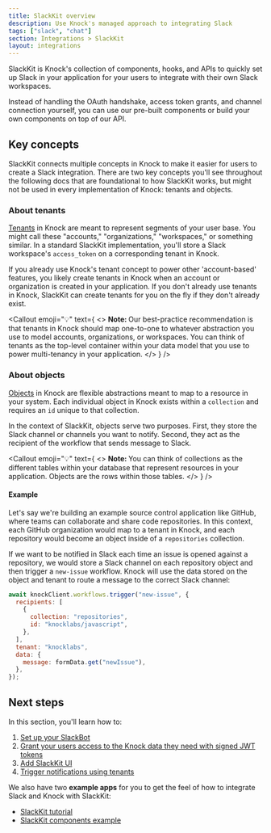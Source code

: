 ```yaml
---
title: SlackKit overview
description: Use Knock's managed approach to integrating Slack
tags: ["slack", "chat"]
section: Integrations > SlackKit
layout: integrations
---
```


SlackKit is Knock's collection of components, hooks, and APIs to quickly set up Slack in your application for your users to integrate with their own Slack workspaces.

Instead of handling the OAuth handshake, access token grants, and channel connection yourself, you can use our pre-built components or build your own components on top of our API.

## Key concepts

SlackKit connects multiple concepts in Knock to make it easier for users to create a Slack integration. There are two key concepts you'll see throughout the following docs that are foundational to how SlackKit works, but might not be used in every implementation of Knock: tenants and objects.

### About tenants

[Tenants](/concepts/tenants) in Knock are meant to represent segments of your user base. You might call these "accounts," "organizations," "workspaces," or something similar. In a standard SlackKit implementation, you'll store a Slack workspace's `access_token` on a corresponding tenant in Knock.

If you already use Knock's tenant concept to power other 'account-based' features, you likely create tenants in Knock when an account or organization is created in your application. If you don't already use tenants in Knock, SlackKit can create tenants for you on the fly if they don't already exist.

<Callout
  emoji="💡"
  text={
    <>
      <strong>Note: </strong>
      Our best-practice recommendation is that tenants in Knock should map one-to-one
      to whatever abstraction you use to model accounts, organizations, or workspaces.
      You can think of tenants as the top-level container within your data model
      that you use to power multi-tenancy in your application.
    </>
  }
/>

### About objects

[Objects](/concepts/objects) in Knock are flexible abstractions meant to map to a resource in your system. Each individual object in Knock exists within a `collection` and requires an `id` unique to that collection.

In the context of SlackKit, objects serve two purposes. First, they store the Slack channel or channels you want to notify. Second, they act as the recipient of the workflow that sends message to Slack.

<Callout
  emoji="💡"
  text={
    <>
      <strong>Note: </strong>
      You can think of collections as the different tables within your database that
      represent resources in your application. Objects are the rows within those
      tables.
    </>
  }
/>
#### Example

Let's say we're building an example source control application like GitHub, where teams can collaborate and share code repositories. In this context, each GitHub organization would map to a tenant in Knock, and each repository would become an object inside of a `repositories` collection.

If we want to be notified in Slack each time an issue is opened against a repository, we would store a Slack channel on each repository object and then trigger a `new-issue` workflow. Knock will use the data stored on the object and tenant to route a message to the correct Slack channel:

```javascript
await knockClient.workflows.trigger("new-issue", {
  recipients: [
    {
      collection: "repositories",
      id: "knocklabs/javascript",
    },
  ],
  tenant: "knocklabs",
  data: {
    message: formData.get("newIssue"),
  },
});
```

## Next steps

In this section, you'll learn how to:

1. [Set up your SlackBot](/integrations/chat/slack-kit/setup)
2. [Grant your users access to the Knock data they need with signed JWT tokens](/integrations/chat/slack-kit/resource-access-grants)
3. [Add SlackKit UI](/integrations/chat/slack-kit/ui)
4. [Trigger notifications using tenants](/integrations/chat/slack-kit/trigger-workflow)

We also have two **example apps** for you to get the feel of how to integrate Slack and Knock with SlackKit:

- [SlackKit tutorial](https://github.com/knocklabs/javascript/tree/main/examples/slack-kit-example)
- [SlackKit components example](https://github.com/knocklabs/javascript/tree/main/examples/slack-connect-example)